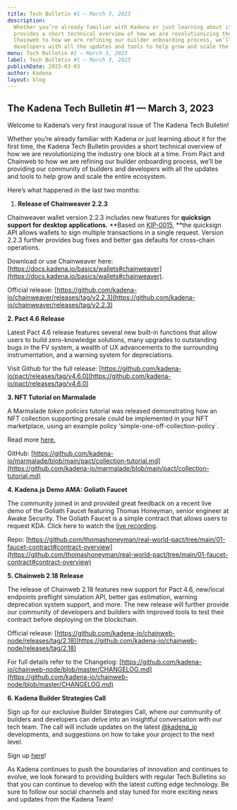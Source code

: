 ```yaml
---
title: Tech Bulletin #1 — March 3, 2023
description:
  Whether you’re already familiar with Kadena or just learning about it for the first time, the Kadena Tech Bulletin
  provides a short technical overview of how we are revolutionizing the industry one block at a time. From Pact and
  Chainweb to how we are refining our builder onboarding process, we’ll be providing our community of builders and
  developers with all the updates and tools to help grow and scale the entire ecosystem.
menu: Tech Bulletin #1 — March 3, 2023
label: Tech Bulletin #1 — March 3, 2023
publishDate: 2023-03-03
author: Kadena
layout: blog
---
```


## The Kadena Tech Bulletin #1 — March 3, 2023

Welcome to Kadena’s very first inaugural issue of The Kadena Tech Bulletin!

Whether you’re already familiar with Kadena or just learning about it for the first time, the Kadena Tech Bulletin
provides a short technical overview of how we are revolutionizing the industry one block at a time. From Pact and
Chainweb to how we are refining our builder onboarding process, we’ll be providing our community of builders and
developers with all the updates and tools to help grow and scale the entire ecosystem.

Here’s what happened in the last two months:

1.  **Release of Chainweaver 2.2.3**

Chainweaver wallet version 2.2.3 includes new features for **quicksign support for desktop applications.** **Based on
[KIP-0015,](https://github.com/kadena-io/KIPs/pull/29/files) **the quicksign API allows wallets to sign multiple
transactions in a single request. Version 2.2.3 further provides bug fixes and better gas defaults for cross-chain
operations.

Download or use Chainweaver here:
[https://docs.kadena.io/basics/wallets#chainweaver](https://docs.kadena.io/basics/wallets#chainweaver).

Official release:
[https://github.com/kadena-io/chainweaver/releases/tag/v2.2.3](https://github.com/kadena-io/chainweaver/releases/tag/v2.2.3)

**2. Pact 4.6 Release**

Latest Pact 4.6 release features several new built-in functions that allow users to build zero-knowledge solutions, many
upgrades to outstanding bugs in the FV system, a wealth of UX advancements to the surrounding instrumentation, and a
warning system for depreciations.

Visit Github for the full release:
[https://github.com/kadena-io/pact/releases/tag/v4.6.0](https://github.com/kadena-io/pact/releases/tag/v4.6.0)

**3. NFT Tutorial on Marmalade**

A Marmalade _token policies_ tutorial was released demonstrating how an NFT collection supporting presale could be
implemented in your NFT marketplace, using an example policy ‘simple-one-off-collection-policy`.

Read more [here.](https://medium.com/kadena-io/nft-collection-tutorial-on-marmalade-e6db9ee6b538)

GitHub:
[https://github.com/kadena-io/marmalade/blob/main/pact/collection-tutorial.md](https://github.com/kadena-io/marmalade/blob/main/pact/collection-tutorial.md)

**4. Kadena.js Demo AMA: Goliath Faucet**

The community joined in and provided great feedback on a recent live demo of the Goliath Faucet featuring Thomas
Honeyman, senior engineer at Awake Security. The Goliath Faucet is a simple contract that allows users to request KDA.
Click here to watch the [live recording](https://www.youtube.com/watch?v=f0MdNrlKZdk).

Repo:
[https://github.com/thomashoneyman/real-world-pact/tree/main/01-faucet-contract#contract-overview](https://github.com/thomashoneyman/real-world-pact/tree/main/01-faucet-contract#contract-overview)

**5. Chainweb 2.18 Release**

The release of Chainweb 2.18 features new support for Pact 4.6, new/local endpoints preflight simulation API, better gas
estimation, warning deprecation system support, and more. The new release will further provide our community of
developers and builders with improved tools to test their contract before deploying on the blockchain.

Official release:
[https://github.com/kadena-io/chainweb-node/releases/tag/2.18](https://github.com/kadena-io/chainweb-node/releases/tag/2.18)

For full details refer to the Changelog:
[https://github.com/kadena-io/chainweb-node/blob/master/CHANGELOG.md](https://github.com/kadena-io/chainweb-node/blob/master/CHANGELOG.md)

**6. Kadena Builder Strategies Call**

Sign up for our exclusive Builder Strategies Call, where our community of builders and developers can delve into an
insightful conversation with our tech team. The call will include updates on the latest
[@kadena_io](https://twitter.com/kadena_io) developments, and suggestions on how to take your project to the next level.

Sign up [here](https://khnrs3ltkjv.typeform.com/to/X0Jxs9bD?typeform-source=t.co)!

As Kadena continues to push the boundaries of innovation and continues to evolve, we look forward to providing builders
with regular Tech Bulletins so that you can continue to develop with the latest cutting edge technology. Be sure to
follow our social channels and stay tuned for more exciting news and updates from the Kadena Team!
